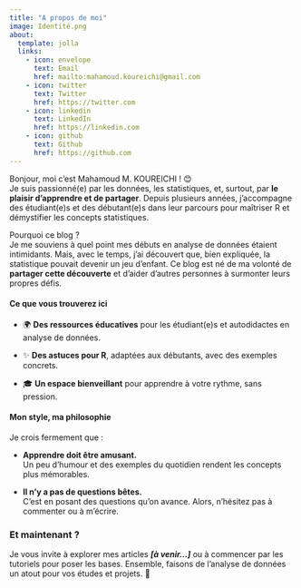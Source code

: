 ```yaml
---
title: "A propos de moi"
image: Identité.png
about:
  template: jolla
  links:
    - icon: envelope
      text: Email
      href: mailto:mahamoud.koureichi@gmail.com
    - icon: twitter
      text: Twitter
      href: https://twitter.com
    - icon: linkedin
      text: LinkedIn
      href: https://linkedin.com
    - icon: github
      text: Github
      href: https://github.com
---
```


Bonjour, moi c’est Mahamoud M. KOUREICHI ! 😊\
Je suis passionné(e) par les données, les statistiques, et, surtout, par **le plaisir d’apprendre et de partager**. Depuis plusieurs années, j'accompagne des étudiant(e)s et des débutant(e)s dans leur parcours pour maîtriser R et démystifier les concepts statistiques.

Pourquoi ce blog ?\
Je me souviens à quel point mes débuts en analyse de données étaient intimidants. Mais, avec le temps, j'ai découvert que, bien expliquée, la statistique pouvait devenir un jeu d'enfant. Ce blog est né de ma volonté de **partager cette découverte** et d'aider d'autres personnes à surmonter leurs propres défis.

#### Ce que vous trouverez ici

-   🌍 **Des ressources éducatives** pour les étudiant(e)s et autodidactes en analyse de données.

-   ✨ **Des astuces pour R**, adaptées aux débutants, avec des exemples concrets.

-   🎓 **Un espace bienveillant** pour apprendre à votre rythme, sans pression.

#### Mon style, ma philosophie

Je crois fermement que :

-   **Apprendre doit être amusant.**\
    Un peu d’humour et des exemples du quotidien rendent les concepts plus mémorables.

-   **Il n’y a pas de questions bêtes.**\
    C’est en posant des questions qu’on avance. Alors, n’hésitez pas à commenter ou à m’écrire.

### **Et maintenant ?**

Je vous invite à explorer mes articles ***\[à venir...\]*** ou à commencer par les tutoriels pour poser les bases. Ensemble, faisons de l’analyse de données un atout pour vos études et projets. 🚀
